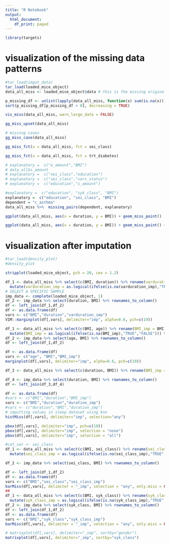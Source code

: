 ```yaml
---
title: "R Notebook"
output:
  html_document:
    df_print: paged
---
```


```r
library(targets)
```


# visualization of the missing data patterns

```r
#tar_load(imput_data)
tar_load(loaded_mice_object)
data_all_miss <- loaded_mice_object$data # this is the missing original data
```


```r
p_missing_df <- unlist(lapply(data_all_miss, function(x) sum(is.na(x))))/nrow(data_all_miss)
sort(p_missing_df[p_missing_df > 0], decreasing = TRUE)
```
```r
vis_miss(data_all_miss, warn_large_data = FALSE)
```

```r
gg_miss_upset(data_all_miss)
```

```r
# missing cases
gg_miss_case(data_all_miss)
```

```r
gg_miss_fct(x = data_all_miss, fct = sei_class)
```

```r
gg_miss_fct(x = data_all_miss, fct = trt_diabetes)
```

<!-- ```{r} -->
<!-- explanatory =  c("asthma_treatmnt","e_amount", "age_group", "poll_exp", "varq10b","smoke_expwork") -->
<!-- dependent = "asthma" -->
<!-- data_all %>%  missing_pairs(dependent, explanatory) -->
<!-- ``` -->

```r
# explanatory =  c("e_amount","BMI")
# data_all$s_amount
# explanatory =  c("sei_class","education")
# explanatory =  c("sei_class","vars_status")
# explanatory =  c("education","s_amount")

#explanatory =  c("education", "syk_class", "BMI")
explanatory =  c("education", "sei_class", "BMI")
dependent = "c_asthma"
data_all_miss %>%  missing_pairs(dependent, explanatory)
```


```r
ggplot(data_all_miss, aes(x = duration, y = BMI)) + geom_miss_point()
```

```r
ggplot(data_all_miss, aes(x = duration, y = BMI)) + geom_miss_point() + facet_wrap(~education)
```



# visualization after imputation

```r
#tar_load(density_plot)
#density_plot
```

```r
stripplot(loaded_mice_object, pch = 20, cex = 1.2)
```

```r
df_1 <- data_all_miss %>% select(c(BMI, duration)) %>% rename(varduration_imp = duration) %>%
  mutate(varduration_imp = as.logical(ifelse(is.na(varduration_imp),"TRUE","FALSE"))) %>% rownames_to_column()
# SELECT A SPECIFIC SAMPLE
imp_data <- complete(loaded_mice_object, 1)
df_2 <- imp_data %>% select(duration, BMI) %>% rownames_to_column()
df <- left_join(df_1,df_2)
df <- as.data.frame(df)
vars <- c("BMI","duration","varduration_imp")
VIM::marginplot(df[,vars], delimiter="imp", alpha=0.6, pch=c(19))
```


```r
df_1 <- data_all_miss %>% select(c(BMI, age)) %>% rename(BMI_imp = BMI) %>%
  mutate(BMI_imp = as.logical(ifelse(is.na(BMI_imp),"TRUE","FALSE"))) %>% rownames_to_column()
df_2 <- imp_data %>% select(age, BMI) %>% rownames_to_column()
df <- left_join(df_1,df_2)

df <- as.data.frame(df)
vars <- c("age", "BMI","BMI_imp")
marginplot(df[,vars], delimiter="imp", alpha=0.6, pch=c(19))
```


```r
df_3 <- data_all_miss %>% select(c(duration, BMI)) %>% rename(BMI_imp = BMI, duration_imp = duration) %>% mutate(BMI_imp = as.logical(ifelse(is.na(BMI_imp),"TRUE","FALSE"))) %>% mutate(duration_imp = as.logical(ifelse(is.na(duration_imp),"TRUE","FALSE"))) %>% rownames_to_column()

df_4 <- imp_data %>% select(duration, BMI) %>% rownames_to_column()
df <- left_join(df_3,df_4)

df <- as.data.frame(df)
#vars <- c("BMI","duration","BMI_imp")
vars <- c("BMI","duration","duration_imp")
#vars <- c("duration","BMI","duration_imp")
# imputting values in sleep dataset using knn
histMiss(df[,vars], delimiter="imp", selection="any")
```

```r
pbox(df[,vars], delimiter="imp", pch=c(19))
pbox(df[,vars], delimiter="imp", selection = "none")
pbox(df[,vars], delimiter="imp", selection = "all")
```


```r
#cat_var <- sei_class
df_1 <- data_all_miss %>% select(c(BMI, sei_class)) %>% rename(sei_class_imp = sei_class) %>%
  mutate(sei_class_imp = as.logical(ifelse(is.na(sei_class_imp),"TRUE","FALSE"))) %>% rownames_to_column()

df_2 <- imp_data %>% select(sei_class, BMI) %>% rownames_to_column()

df <- left_join(df_1,df_2)
df <- as.data.frame(df)
vars <- c("BMI","sei_class","sei_class_imp")
barMiss(df[,vars], delimiter = "_imp", selection = "any", only.miss = FALSE)
##
df_1 <- data_all_miss %>% select(c(BMI, syk_class)) %>% rename(syk_class_imp = syk_class) %>%
  mutate(syk_class_imp = as.logical(ifelse(is.na(syk_class_imp),"TRUE","FALSE"))) %>% rownames_to_column()
df_2 <- imp_data %>% select(syk_class, BMI) %>% rownames_to_column()
df <- left_join(df_1,df_2)
df <- as.data.frame(df)
vars <- c("BMI","syk_class","syk_class_imp")
barMiss(df[,vars], delimiter = "_imp", selection = "any", only.miss = FALSE)
```


```r
# matrixplot(df[,vars], delimiter="_imp", sortby="gender")
matrixplot(df[,vars], delimiter="_imp", sortby="syk_class")
```


<!-- ### mosaic plot for categorical variables -->

<!-- ```{r} -->
<!-- df_1 <- data_all_miss %>% select(c(gender, vars_status,e_amount,smoke_expwork, trt_bp, varwork, sei_class, ssk_class, education)) %>% rename(vars_status_imp = vars_status, sex_imp = sex, e_amount_imp = e_amount, smoke_expwork_imp = smoke_expwork, trt_bp_imp = trt_bp, varwork_imp = varwork, sei_class_imp = sei_class, ssk_class_imp = ssk_class, education_imp = education) %>%  -->
<!--   mutate(vars_status_imp = as.logical(ifelse(is.na(vars_status_imp),"TRUE","FALSE"))) %>% -->
<!--   mutate(trt_bp_imp = as.logical(ifelse(is.na(trt_bp_imp),"TRUE","FALSE"))) %>% -->
<!--   mutate(varwork_imp = as.logical(ifelse(is.na(varwork_imp),"TRUE","FALSE"))) %>% -->
<!--   mutate(e_amount_imp = as.logical(ifelse(is.na(e_amount_imp),"TRUE","FALSE"))) %>% -->
<!--   mutate(sei_class_imp = as.logical(ifelse(is.na(sei_class_imp),"TRUE","FALSE"))) %>% -->
<!--   mutate(ssk_class_imp = as.logical(ifelse(is.na(ssk_class_imp),"TRUE","FALSE"))) %>% -->
<!--   mutate(education_imp = as.logical(ifelse(is.na(education_imp),"TRUE","FALSE"))) %>% -->
<!--   mutate(sex_imp = as.logical(ifelse(is.na(sex_imp),"TRUE","FALSE"))) %>% rownames_to_column() -->

<!-- df_2 <- imp_data %>% select(gender, vars_status,e_amount, smoke_expwork, trt_bp, varwork, trt_copd, sei_class, ssk_class, education) %>% rownames_to_column() -->
<!-- df <- left_join(df_1,df_2) -->

<!-- df <- as.data.frame(df) -->
<!-- #vars <- c("BMI","varduration","vars_status_imp") -->
<!-- vars <- c("e_amount","trt_copd","varwork","sex","vars_status", "ssk_class", "education", "trt_bp", "smoke_expwork","sei_class",  "sex_imp", "vars_status_imp","e_amount_imp","smoke_expwork_imp","trt_bp_imp","varwork_imp", "sei_class_imp", "ssk_class_imp", "education_imp") -->

<!--  mosaicMiss(df[,vars], highlight=3, plotvars=5:7, delimiter="_imp", miss.labels=FALSE) -->
<!--  mosaicMiss(df %>% select(c(sex_imp, sei_class_imp, education_imp, education, sei_class, sex)), highlight = 3, plotvars = 4:6, delimiter = "_imp", miss.labels = FALSE) -->
<!-- ``` -->

